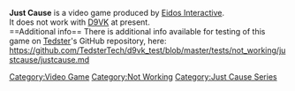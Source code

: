 <strong>Just Cause</strong> is a video game produced by [[Eidos Interactive]].
<br />
It does not work with [[D9VK]] at present.
<br />
==Additional info==
There is additional info available for testing of this game on [[User:Tedster|Tedster]]'s GitHub repository, here:
<br />
https://github.com/TedsterTech/d9vk_test/blob/master/tests/not_working/justcause/justcause.md
[[Category:Video Game]]
[[Category:Not Working]]
[[Category:Just Cause Series]]
